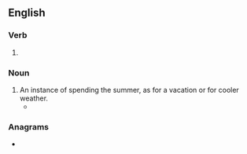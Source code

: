 ==English==

===Verb===
{{head|en|verb form}}

# {{present participle of|en|summer|nocat=1}}

===Noun===
{{en-noun}}

# An instance of spending the summer, as for a vacation or for cooler weather.
#* {{quote-book|en|title=Mary Ellen Chase|page=69|author=Perry D. Westbrook|year=1965|passage=the city folk, if they cared to, could trace their ancestry back to the same kind of village that they were now returning to for their '''summerings'''.}}

===Anagrams===
* {{anagrams|en|a=egimmnrsu|resumming}}
